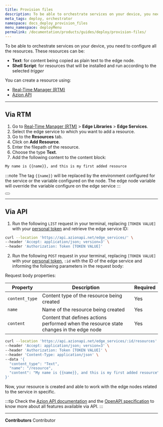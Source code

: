 ```yaml
---
title: Provision files
description: To be able to orchestrate services on your device, you need to configure all the resources.
meta_tags: deploy, orchestrator
namespace: docs_deploy_provision_files
menu_namespace: deployMenu
permalink: /documentation/products/guides/deploy/provision-files/
---
```



To be able to orchestrate services on your device, you need to configure all the resources. These resources can be: 

- **Text**: for content being copied as plain text to the edge node.
- **Shell Script**: for resources that will be installed and run according to the selected *trigger*

You can create a resource using:

- [Real-Time Manager (RTM)](/en/documentation/products/guides/how-to-access-rtm/)
- [Azion API](https://api.azion.com/)

---

## Via RTM

1. Go to [Real-Time Manager (RTM)](/en/documentation/products/guides/how-to-access-rtm/) > **Edge Libraries** > **Edge Services**.
2. Select the edge service to which you want to add a resource.
3. Go to the **Resources** tab.
5. Click on **Add Resource**.
6. Enter the filepath of the resource.
7. Choose the type **Text**.
8. Add the following content to the content block: 

```bash
My name is {{name}}, and this is my first added resource
```

:::note 
The tag `{{name}}` will be replaced by the environment configured for the service or the variable configured on the node. The edge node variable will override the variable configure on the edge service
:::


<Button href="" text="go to work with variables" variant="secondary" target="_blank"></Button>

---

## Via API

1. Run the following `LIST` request in your terminal, replacing `[TOKEN VALUE]` with your [personal token](/en/documentation/products/guides/personal-tokens/) and retrieve the edge service ID:

```bash 
curl --location 'https://api.azionapi.net/edge_services/' \
--header 'Accept: application/json; version=3' \
--header 'Authorization: Token [TOKEN VALUE]'
```

2. Run the following `POST` request in your terminal, replacing `[TOKEN VALUE]` with your [personal token](/en/documentation/products/guides/personal-tokens/), `:id` with the ID of the edge service and informing the following parameters in the request body:

Request body properties: 

| Property | Description | Required | 
| - | - | - | 
| `content_type` | Content type of the resource being created | Yes |
| `name` | Name of the resource being created | Yes |
| `content` | Content that defines actions performed when the resource state changes in the edge node | Yes |


```bash 
curl --location 'https://api.azionapi.net/edge_services/:id/resources' \
--header 'Accept: application/json; version=3' \
--header 'Authorization: Token [TOKEN VALUE]' \
--header 'Content-Type: application/json' \
--data '{
  "content_type": "Text",
  "name": "/resource",
  "content": "My name is {{name}}, and this is my first added resource"
}'
```


Now, your resource is created and able to work with the edge nodes related to the service in specific. 

:::tip
Check the [Azion API documentation](https://api.azion.com/) and the [OpenAPI specification](https://github.com/aziontech/azionapi-openapi/) to know more about all features available via API.
:::

---


**Contributors** <ContributorList>Contributor</ContributorList>
